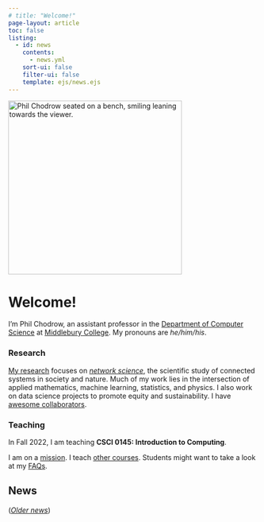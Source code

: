 ```yaml
---
# title: "Welcome!"
page-layout: article
toc: false
listing:
  - id: news
    contents: 
      - news.yml
    sort-ui: false
    filter-ui: false
    template: ejs/news.ejs
---
```



<img src="assets/img/sitting.png" class="float-left" width=350px alt="Phil Chodrow seated on a bench, smiling leaning towards the viewer.">

# Welcome! 

I'm Phil Chodrow, an assistant professor in the [Department of Computer Science](https://www.middlebury.edu/academics/cs) at [Middlebury College](https://www.middlebury.edu/#story645114). My pronouns are *he/him/his*. 

### Research

[My research](research.qmd) focuses on *[network science](https://en.wikipedia.org/wiki/Network_science)*, the scientific study of connected systems in society and nature. Much of my work lies in the intersection of applied mathematics, machine learning, statistics, and physics. I also work on data science projects to promote equity and sustainability. I have [awesome collaborators](research.qmd#key-collaborators). 

### Teaching

In Fall 2022, I am teaching **CSCI 0145: Introduction to Computing**. 

I am on a [mission](mission.qmd). I teach [other courses](teaching.qmd). Students might want to take a look at my [FAQs](for-students.qmd). 

<div class="no-wrap">

## News

:::{#news}
:::


([*Older news*](news_archive.qmd))

</div>